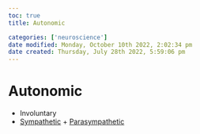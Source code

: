 ```yaml
---
toc: true
title: Autonomic

categories: ['neuroscience']
date modified: Monday, October 10th 2022, 2:02:34 pm
date created: Thursday, July 28th 2022, 5:59:06 pm
---
```


# Autonomic
- Involuntary
- [Sympathetic](Sympathetic.qmd) + [Parasympathetic](Parasympathetic.qmd)




